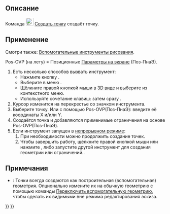 <languages/>

{{Docnav/ru
|[[Sketcher_StopOperation/ru|Остановить операцию]]
|[[Sketcher_CreatePolyline/ru|Линия по точкам]]
|[[Sketcher_Workbench/ru|Скетчер]]
|IconL=Sketcher_StopOperation.svg
|IconR=Sketcher_CreatePolyline.svg
|IconC=Workbench_Sketcher.svg
}}

{{GuiCommand/ru
|Name=Sketcher CreatePoint
|Name/ru=Создать точку
|MenuLocation=Эскиз → Геометрия эскиза → Создать точку
|Workbenches=[[Sketcher_Workbench/ru|Скетчер]]
|Shortcut={{KEY|G}} {{KEY|Y}}
}}

<span id="Description"></span>
== Описание ==

Команда [[Image:Sketcher_CreatePoint.svg|24px]] [[Sketcher_CreatePoint/ru|Создать точку]] создаёт точку.

<span id="Usage"></span>
== Применение ==

Смотри также: [[Sketcher_Workbench/ru#Drawing_aids|Вспомогательные инструменты рисования]].

Pos-OVP (на лету) = Позиционные [[Sketcher_Preferences/ru#General|Параметры на экране]] (Поз-ПнаЭ). {{Version/ru|1.0}}

# Есть несколько способов вызвать инструмент:
#* Нажмите кнопку {{Button|[[Image:Sketcher_CreatePoint.svg|16px]] [[Sketcher_CreatePoint/ru|Создать точку]]}}.
#* Выберите в меню {{MenuCommand|Эскиз → Геометрия эскиза → [[Image:Sketcher_CreatePoint.svg|16px]] Создать точку}}.
#* Щёлкните правой кнопкой мыши в [[3D_view|3D виде]] и выберите {{MenuCommand|[[Image:Sketcher_CreatePoint.svg|16px]] Создать точку}} из контекстного меню.
#* Используйте сочетание клавиш: {{KEY|G}} затем сразу {{KEY|Y}}.
# Курсор изменится на перекрестье со значком инструмента.
# Выберите точку. Или с помощью Pos-OVP(Поз-ПнаЭ): введите её координаты X и/или Y.
# Создаётся точка и добавляются применимые ограничения на основе Pos-OVP(Поз-ПнаЭ).
# Если инструмент запущен в [[Sketcher_Workbench#Continue_modes/ru|непрерывном режиме]]:
## При необходимости можно продолжить создание точек.
## Чтобы завершить работу, щёлкните правой кнопкой мыши или нажмите {{KEY|Esc}}, либо запустите другой инструмент для создания геометрии или ограничений..

<span id="Notes"></span>
== Примечания ==

* {{VersionMinus/ru|0.21}}: Точки всегда создаются как построительная (вспомогательная) геометрия. Опционально измените их на обычную геометрию с помощью команды [[Sketcher_ToggleConstruction/ru|Переключить вспомогательную геометрию]], чтобы сделать их видимыми вне режима редактирования эскиза.


{{Docnav/ru
|[[Sketcher_StopOperation/ru|Остановить операцию]]
|[[Sketcher_CreatePolyline/ru|Линия по точкам]]
|[[Sketcher_Workbench/ru|Скетчер]]
|IconL=Sketcher_StopOperation.svg
|IconR=Sketcher_CreatePolyline.svg
|IconC=Workbench_Sketcher.svg
}}

{{Sketcher_Tools_navi{{#translation:}}}}
{{Userdocnavi{{#translation:}}}}